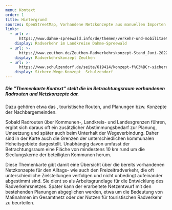 ```yaml
---
menu: Kontext
order: 1
title: Hintergrund
sources: OpenStreetMap, Vorhandene Netzkonzepte aus manuellen Importen
links:
  - url: >-
      https://www.dahme-spreewald.info/de/themen/verkehr-und-mobilitaet2/radverkehr/
    display: Radverkehr im Landkreise Dahme-Spreewald
  - url: >-
      https://www.zeuthen.de/Zeuthen-Radverkehrskonzept-Stand_Juni-2022-pdf-680949.pdf
    display: Radverkehrskonzept Zeuthen
  - url: >-
      https://www.schulzendorf.de/seite/619414/konzept-f%C3%BCr-sichere-schul-,-geh-und-radwege-f%C3%BCr-die-gemeinde-schulzendorf.html
    display: Sichere-Wege-Konzept  Schulzendorf
---
```

##### Die **"Themenkarte Kontext”** stellt die im Betrachtungsraum vorhandenen Radrouten und Netzkonzepte dar.&#x20;

Dazu gehören etwa das <TextLinkArrow href="https://www.dahme-spreewald.info/de/themen/verkehr-und-mobilitaet2/radverkehr/" display="Radverkehrskonzept des Landkreises" external />, touristische Routen, und Planungen bzw. Konzepte der Nachbargemeinden.

Sobald Radrouten über Kommunen-, Landkreis- und Landesgrenzen führen, ergibt sich daraus oft ein zusätzlicher Abstimmungsbedarf zur Planung, Umsetzung und später auch beim Unterhalt der Wegeverbindung. Daher sind in der Karte auch die Grenzen der unterschiedlichen kommunalen Hoheitsgebiete dargestellt. Unabhängig davon umfasst der Betrachtungsraum eine Fläche von mindestens 10 km rund um die Siedlungskerne der beteiligten Kommunen herum.

Diese Themenkarte gibt damit eine Übersicht über die bereits vorhandenen Netzkonzepte für den Alltags- wie auch den Freizeitradverkehr, die oft unterschiedliche Zielstellungen verfolgen und nicht unbedingt aufeinander abgestimmt sind. Sie dient so als Arbeitsgrundlage für die Entwicklung des Radverkehrsnetzes. Später kann der erarbeitete Netzentwurf mit den bestehenden Planungen abgeglichen werden, etwa um die Bedeutung von Maßnahmen im Gesamtnetz oder der Nutzen für touristischen Radverkehr zu beurteilen.
